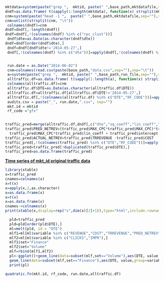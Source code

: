 
```r



mktdata=system(paste("grep ",  mktid, paste(" ",base_path,mktdatafile,sep=""),sep=""),intern=T,ignore.stderr=T)
dndf=as.data.frame( t(sapply(1:length(mktdata), function(x) strsplit(mktdata, "\t")[[x]])) ) 
cnm=system(paste("head -1 ",  paste(" ",base_path,mktdatafile,sep=""),sep=""),intern=T,ignore.stderr=T)
cnm=unlist(strsplit(cnm, "\t"))
 colnames(dndf)=cnm
dndf=dndf[,-length(dndf)]
dndf=dndf[,!(colnames(dndf) %in% c("rpc_clust"))]
 dndf$dte=as.Date(as.character(dndf$dte))
dndf=dndf[order(dndf$dte),]
 dndf=dndf[dndf$dte!='2014-05-27',]
 dndf[,!(colnames(dndf) %in% c("dte"))]=apply(dndf[,!(colnames(dndf) %in% c("dte"))],2,as.numeric)


 run.date = as.Date("2014-06-02")
 cnm=colnames(read.csv(paste(base_path,"data.csv",sep=""),sep="\t"))
 a=system(paste("grep ",  mktid, paste(" ",base_path,run_file,sep=""),sep=""),intern=T,ignore.stderr=T)
 alltraffic.df=as.data.frame( t(sapply(1:length(a), function(x) strsplit(a, "\t")[[x]])) ) 
 colnames(alltraffic.df)=cnm
 alltraffic.df$DTE=as.Date(as.character(alltraffic.df$DTE))
 alltraffic.df=alltraffic.df[alltraffic.df$DTE!='2014-05-27',]
 alltraffic.df[,!(colnames(alltraffic.df) %in% c("DTE","RF_CODE"))]=apply(alltraffic.df[,!(colnames(alltraffic.df) %in% c("DTE","RF_CODE"))],2,as.numeric)
 audits.csv = paste("_", run.date,".csv", sep="")
 mkt.id = mktid
 rf_code ="gfx"
 

traffic_pred=merge(alltraffic.df,dndf[,c("dte","sq_coeff","lin_coeff","intercept","rule_id")],by.y="dte",by.x="DTE")
traffic_pred$PRED_NETREV=(traffic_pred$MAX_CPC*traffic_pred$MAX_CPC)*traffic_pred$sq_coeff + 
  traffic_pred$MAX_CPC*traffic_pred$lin_coeff + traffic_pred$intercept
traffic_pred$ACTUAL_NETREV=traffic_pred$TRREVENUE -traffic_pred$COST
traffic_pred[,!(colnames(traffic_pred) %in% c("DTE","RF_CODE"))]=apply(traffic_pred[,!(colnames(traffic_pred) %in% c("DTE","RF_CODE"))],2,function(x){round(as.numeric(x),2)})
traffic_pred=traffic_pred[!duplicated(traffic_pred$DTE),]
traffic_pred=as.data.frame(traffic_pred)
```

<p><b><u> Time series of mkt_id original traffic data</u></b></p>

```r
library(xtable)
x=traffic_pred
cnames=colnames(x)
x=t(x)
x=apply(x,2,as.character)
x=as.data.frame(x)
x=t(x)
x=as.data.frame(x)
cnames->colnames(x)
print(xtable(x,display=rep("s",dim(x)[2]+1)),type="html",include.rownames=FALSE)
```

```r
  pld=traffic_pred
  pld=pld[order(pld$DTE),]
  ml=melt(pld, id = "DTE")
  mlf1=ml[ml$variable %in% c("REVENUE","COST","TRREVENUE","PRED_NETREV","ACTUAL_NETREV"),]
  mlf2=ml[ml$variable %in% c("CLICKS","IMPR"),]
  mlf1$set="Finance"
  mlf2$set="Volume"
  mlf=rbind(mlf1,mlf2)
  pl<-ggplot()+geom_line(data=subset(mlf,set=="Volume"),aes(DTE, value,group=variable,colour=variable))+
  geom_line(data=subset(mlf,set=="Finance"),aes(DTE, value,group=variable,colour=variable))+facet_grid(set ~ .     ,scales="free_y")
  print(pl)
```

```r
quadratic.fn(mkt.id, rf_code, run.date,alltraffic.df)
```
<br/>
